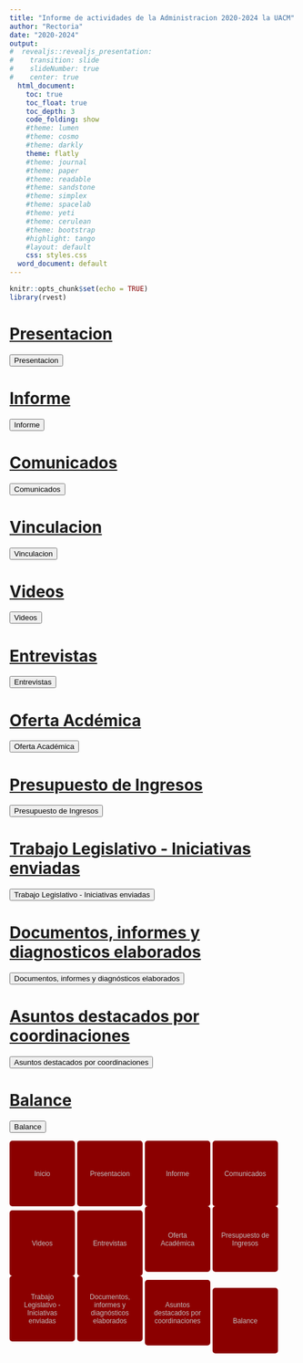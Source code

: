 ```yaml
---
title: "Informe de actividades de la Administracion 2020-2024 la UACM"
author: "Rectoria"
date: "2020-2024"
output:
#  revealjs::revealjs_presentation:
#    transition: slide
#    slideNumber: true
#    center: true
  html_document:
    toc: true
    toc_float: true
    toc_depth: 3
    code_folding: show
    #theme: lumen
    #theme: cosmo
    #theme: darkly
    theme: flatly
    #theme: journal
    #theme: paper
    #theme: readable
    #theme: sandstone
    #theme: simplex
    #theme: spacelab
    #theme: yeti
    #theme: cerulean
    #theme: bootstrap
    #highlight: tango
    #layout: default
    css: styles.css
  word_document: default
---
```




```r
knitr::opts_chunk$set(echo = TRUE)
library(rvest)
```

# [Presentacion](Presentacion.html)
<button onclick="location.href='Presentacion.html'">Presentacion</button>

# [Informe](Informes.html)
<button onclick="location.href='Informes.html'">Informe</button>

# [Comunicados](Comunicados.html)
<button onclick="location.href='Comunicados.html'">Comunicados</button>

# [Vinculacion](Vinculacion.html)
<button onclick="location.href='Vinculacion.html'">Vinculacion</button>

# [Videos](Videos.html)
<button onclick="location.href='Videos.html'">Videos</button>

# [Entrevistas](Entrevistas.html)
<button onclick="location.href='Entrevistas.html'">Entrevistas</button>

# [Oferta Acdémica](OfertaAcademica.html)
<button onclick="location.href='OfertaAcademica.html'">Oferta Académica</button>

# [Presupuesto de Ingresos](Presupuesto.html)
<button onclick="location.href='Presupuesto.html'">Presupuesto de Ingresos</button>

# [Trabajo Legislativo - Iniciativas enviadas](TrabajoLegislativo.html)
<button onclick="location.href='TrabajoLegislativo.html'">Trabajo Legislativo - Iniciativas enviadas</button>

# [Documentos, informes  y diagnosticos elaborados](Documentos.html)
<button onclick="location.href='Documentos.html'">Documentos, informes y diagnósticos elaborados</button>

# [Asuntos destacados por coordinaciones](Coordinaciones.html)
<button onclick="location.href='Coordinaciones.html'">Asuntos destacados por coordinaciones</button>

# [Balance](Balance.html)
<button onclick="location.href='Balance.html'">Balance</button>





<style>
.button-container {
  display: grid;
  grid-template-columns: repeat(1, 1fr); /* Organiza en 3 columnas */
  grid-gap: 15px; /* Espacio entre botones */
}

.button-container button {
  width: 115px; /* Cambia el tamaño de los botones */
  height: 115px;
  padding: 15px;
  font-size: 12px;
  background-color:  #8B0000; /* Cambia el color de fondo de los botones a naranja */
  color: #C0C0C0; /* Cambia el color del texto de los botones a gris plateado */
  border: none;
  border-radius: 5px;
  cursor: pointer;
}

.button-container button:hover {
  background-color: #FF6347; /* Cambia el color de fondo al pasar el ratón sobre los botones */
}
</style>

<div class="button-container">
  <button onclick="location.href='index.html'">Inicio</button>
  <button onclick="location.href='Presentacion.html'">Presentacion</button>
  <button onclick="location.href='Informes.html'">Informe</button>
  <button onclick="location.href='Comunicados.html'">Comunicados</button>
  <button onclick="location.href='Videos.html'">Videos</button>
  <button onclick="location.href='Entrevistas.html'">Entrevistas</button>
  <button onclick="location.href='OfertaAcademica.html'">Oferta Académica</button>
  <button onclick="location.href='Presupuesto.html'">Presupuesto de Ingresos</button>
  <button onclick="location.href='TrabajoLegislativo.html'">Trabajo Legislativo - Iniciativas enviadas</button>
  <button onclick="location.href='Documentos.html'">Documentos, informes y diagnósticos elaborados</button>
  <button onclick="location.href='Coordinaciones.html'">Asuntos destacados por coordinaciones</button>
  <button onclick="location.href='Balance.html'">Balance</button>
</div>
